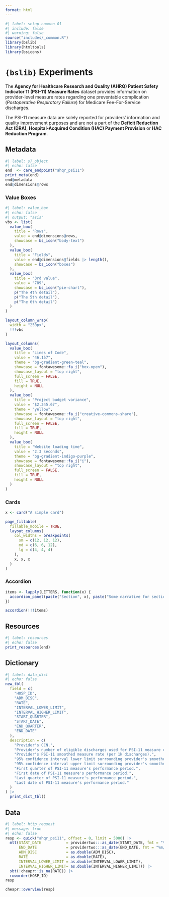 ```yaml
---
format: html
---
```


```r
#| label: setup-common-01
#| include: false
#| warning: false
source("includes/_common.R")
library(bslib)
library(htmltools)
library(bsicons)
```

# `{bslib}` Experiments {#sec-bslib}

The __Agency for Healthcare Research and Quality (AHRQ) Patient Safety Indicator 11 (PSI-11) Measure Rates__ dataset provides information on provider-level measure rates regarding one preventable complication (_Postoperative Respiratory Failure_) for Medicare Fee-For-Service discharges. 

[The PSI-11 measure data are solely reported for providers' information and quality improvement purposes and are not a part of the __Deficit Reduction Act (DRA)__, __Hospital-Acquired Condition (HAC) Payment Provision__ or __HAC Reduction Program__.]{.aside}

## Metadata

```r
#| label: s7_object
#| echo: false
end  <- care_endpoint("ahqr_psi11")
print_meta(end)
end@metadata
end@dimensions@rows
```

### Value Boxes

```r
#| label: value_box
#| echo: false
#| output: "asis"
vbs <- list(
  value_box(
    title = "Rows",
    value = end@dimensions@rows,
    showcase = bs_icon("body-text")
  ),
  value_box(
    title = "Fields",
    value = end@dimensions@fields |> length(),
    showcase = bs_icon("boxes")
  ),
  value_box(
    title = "3rd value",
    value = "789",
    showcase = bs_icon("pie-chart"),
    p("The 4th detail"),
    p("The 5th detail"),
    p("The 6th detail")
  )
)

layout_column_wrap(
  width = "250px",
  !!!vbs
)
```

```r
layout_columns(
  value_box(
    title = "Lines of Code",
    value = "46,157",
    theme = "bg-gradient-green-teal",
    showcase = fontawesome::fa_i("box-open"),
    showcase_layout = "top right",
    full_screen = FALSE,
    fill = TRUE,
    height = NULL
  ),
  value_box(
    title = "Project budget variance",
    value = "$2,345.67",
    theme = "yellow",
    showcase = fontawesome::fa_i("creative-commons-share"),
    showcase_layout = "top right",
    full_screen = FALSE,
    fill = TRUE,
    height = NULL
  ),
  value_box(
    title = "Website loading time",
    value = "2.3 seconds",
    theme = "bg-gradient-indigo-purple",
    showcase = fontawesome::fa_i("i"),
    showcase_layout = "top right",
    full_screen = FALSE,
    fill = TRUE,
    height = NULL
  )
)
```

### Cards

```r
x <- card("A simple card")

page_fillable(
  fillable_mobile = TRUE,
  layout_columns(
    col_widths = breakpoints(
      sm = c(12, 12, 12),
      md = c(6, 6, 12),
      lg = c(4, 4, 4)
    ),
    x, x, x
  )
)
```

### Accordion

```r
items <- lapply(LETTERS, function(x) {
  accordion_panel(paste("Section", x), paste("Some narrative for section", x))
})

accordion(!!!items)
```


## Resources

```r
#| label: resources
#| echo: false
print_resources(end)
```

## Dictionary

```r
#| label: data_dict
#| echo: false
new_tbl(
  field = c(
    "HOSP_ID", 
    "ADM_DISC", 
    "RATE", 
    "INTERVAL_LOWER_LIMIT", 
    "INTERVAL_HIGHER_LIMIT", 
    "START_QUARTER", 
    "START_DATE", 
    "END_QUARTER", 
    "END_DATE"
  ),
  description = c(
    "Provider's CCN.", 
    "Provider's number of eligible discharges used for PSI-11 measure calculations.", 
    "Provider's PSI-11 smoothed measure rate (per 1k discharges).", 
    "95% confidence interval lower limit surrounding provider's smoothed measure rate.", 
    "95% confidence interval upper limit surrounding provider's smoothed measure rate.", 
    "First quarter of PSI-11 measure's performance period.", 
    "First date of PSI-11 measure's performance period.", 
    "Last quarter of PSI-11 measure's performance period.", 
    "Last date of PSI-11 measure's performance period."
  )
) |> 
  print_dict_tbl()
```

## Data

```r
#| label: http_request
#| message: true
#| echo: false
resp <- quick("ahqr_psi11", offset = 0, limit = 5000) |> 
  mtt(START_DATE           = providertwo:::as_date(START_DATE, fmt = "%m/%d/%Y"),
      END_DATE             = providertwo:::as_date(END_DATE, fmt = "%m/%d/%Y"),
      ADM_DISC             = as.double(ADM_DISC),
      RATE                 = as.double(RATE),
      INTERVAL_LOWER_LIMIT = as.double(INTERVAL_LOWER_LIMIT),
      INTERVAL_HIGHER_LIMIT= as.double(INTERVAL_HIGHER_LIMIT)) |> 
  sbt(!cheapr::is_na(RATE)) |> 
  roworder(HOSP_ID)
resp

cheapr::overview(resp)
```
